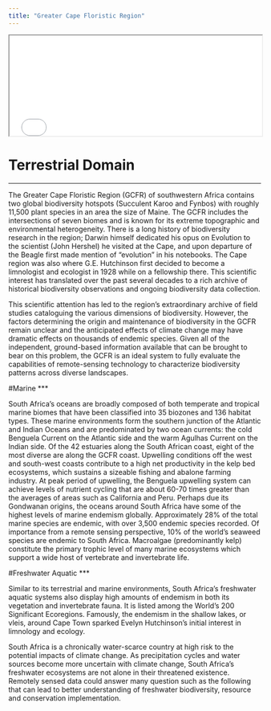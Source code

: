```yaml
---
title: "Greater Cape Floristic Region"
---
```


<iframe src="map.html" height="200" width="100%"></iframe>

<!-- Adam- Namaqua is shown on the map, how should we include it below?, also do we have an pretty pictures? -->
# Terrestrial Domain
***
The Greater Cape Floristic Region (GCFR) of southwestern Africa contains two global biodiversity hotspots (Succulent Karoo and Fynbos) with roughly 11,500 plant species in an area the size of Maine. The GCFR includes the intersections of seven biomes and is known for its extreme topographic and environmental heterogeneity. There is a long history of biodiversity research in the region; Darwin himself dedicated his opus on Evolution to the scientist (John Hershel) he visited at the Cape, and upon departure of the Beagle first made mention of "evolution" in his notebooks. The Cape region was also where G.E. Hutchinson first decided to become a limnologist and ecologist in 1928 while on a fellowship there. This scientific interest has translated over the past several decades to a rich archive of historical biodiversity observations and ongoing biodiversity data collection.

This scientific attention has led to the region’s extraordinary archive of field studies cataloguing the various dimensions of biodiversity. However, the factors determining the origin and maintenance of biodiversity in the GCFR remain unclear and the anticipated effects of climate change may have dramatic effects on thousands of endemic species. Given all of the independent, ground-based information available that can be brought to bear on this problem, the GCFR is an ideal system to fully evaluate the capabilities of remote-sensing technology to characterize biodiversity patterns across diverse landscapes.


#Marine 
***

South Africa’s oceans are broadly composed of both temperate and tropical marine biomes that have been classified into 35 biozones and 136 habitat types. These marine environments form the southern junction of the Atlantic and Indian Oceans and are predominated by two ocean currents: the cold Benguela Current on the Atlantic side and the warm Agulhas Current on the Indian side. Of the 42 estuaries along the South African coast, eight of the most diverse are along the GCFR coast. Upwelling conditions off the west and south-west coasts contribute to a high net productivity in the kelp bed ecosystems, which sustains a sizeable fishing and abalone farming industry. At peak period of upwelling, the Benguela upwelling system can achieve levels of nutrient cycling that are about 60-70 times greater than the averages of areas such as California and Peru. Perhaps due its Gondwanan origins, the oceans around South Africa have some of the highest levels of marine endemism globally. Approximately 28% of the total marine species are endemic, with over 3,500 endemic species recorded. Of importance from a remote sensing perspective, 10% of the world’s seaweed species are endemic to South Africa. Macroalgae (predominantly kelp) constitute the primary trophic level of many marine ecosystems which support a wide host of vertebrate and invertebrate life.


#Freshwater Aquatic
***

Similar to its terrestrial and marine environments, South Africa’s freshwater aquatic systems also display high amounts of endemism in both its vegetation and invertebrate fauna. It is listed among the World’s 200 Significant Ecoregions. Famously, the endemism in the shallow lakes, or vleis, around Cape Town sparked Evelyn Hutchinson’s initial interest in limnology and ecology.

South Africa is a chronically water-scarce country at high risk to the potential impacts of climate change. As precipitation cycles and water sources become more uncertain with climate change, South Africa’s freshwater ecosystems are not alone in their threatened existence. Remotely sensed data could answer many question such as the following that can lead to better understanding of freshwater biodiversity, resource and conservation implementation.